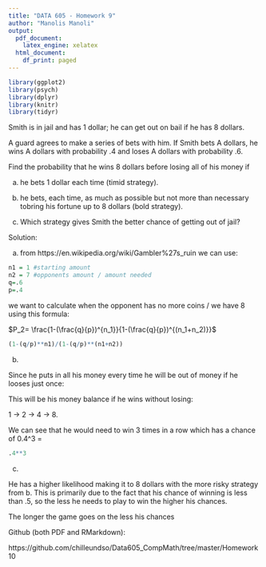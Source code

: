 ---
title: "DATA 605 - Homework 9"
author: "Manolis Manoli"
output:
  pdf_document:
    latex_engine: xelatex
  html_document:
    df_print: paged
---
```{r loading-libraries, echo=TRUE, results='hide', warning=FALSE, message=FALSE}
library(ggplot2)
library(psych)
library(dplyr)
library(knitr)
library(tidyr)
```
\section{Prisoner's (gambling) dilema}


Smith is in jail and has 1 dollar; he can get out on bail if he has 8 dollars.

A guard agrees to make a series of bets with him. If Smith bets A dollars, he wins A dollars with probability .4 and loses A dollars with probability .6.

Find the probability that he wins 8 dollars before losing all of his money if

(a) he bets 1 dollar each time (timid strategy).

(b) he bets, each time, as much as possible but not more than necessary tobring his fortune up to 8 dollars (bold strategy).

(c) Which strategy gives Smith the better chance of getting out of jail?



Solution:

(a)
from https://en.wikipedia.org/wiki/Gambler%27s_ruin we can use:




```{r,eval=T}
n1 = 1 #starting amount
n2 = 7 #opponents amount / amount needed
q=.6
p=.4
```

we want to calculate when the opponent has no more coins / we have 8 using this formula:

$P_2= \frac{1-(\frac{q}{p})^{n_1}}{1-(\frac{q}{p})^{(n_1+n_2)}}$

```{r,eval=T}
(1-(q/p)**n1)/(1-(q/p)**(n1+n2))
```

(b)

Since he puts in all his money every time he will be out of money if he looses just once:

This will be his money balance if he wins without losing:

1 -> 2 -> 4 -> 8.

We can see that he would need to win 3 times in a row which has a chance of 0.4^3 = 


```{r,eval=T}
.4**3
```

(c)

He has a higher likelihood making it to 8 dollars with the more risky strategy from b. This is primarily due to the fact that his chance of winning is less than .5, so the less he needs to play to win the higher his chances.

The longer the game goes on the less his chances


Github (both PDF and RMarkdown):

https://github.com/chilleundso/Data605_CompMath/tree/master/Homework10
